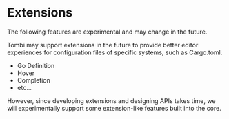 
# Extensions

<Warning>
The following features are experimental and may change in the future.
</Warning>

Tombi may support extensions in the future to provide better editor experiences for configuration files of specific systems, such as Cargo.toml.

- Go Definition
- Hover
- Completion
- etc...

However, since developing extensions and designing APIs takes time, we will experimentally support some extension-like features built into the core.  
